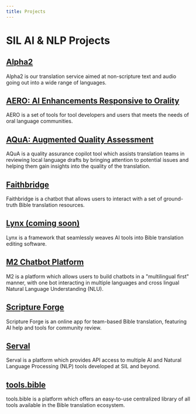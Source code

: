 ```yaml
---
title: Projects
---
```


# SIL AI & NLP Projects


## [Alpha2](projects/alpha2)
Alpha2 is our translation service aimed at non-scripture text and audio going out into a wide range of languages.


## [AERO: AI Enhancements Responsive to Orality](projects/AERO)
AERO is a set of tools for tool developers and users that meets the needs of oral language communities.


## [AQuA: Augmented Quality Assessment](projects/AQuA)
AQuA is a quality assurance copilot tool which assists translation teams in reviewing local language drafts 
by bringing attention to potential issues and helping them gain insights into the quality of the translation.

## [Faithbridge](projects/faithbridge)
Faithbridge is a chatbot that allows users to interact with a set of ground-truth Bible translation resources.

## [Lynx (coming soon)](projects/lynx)
Lynx is a framework that seamlessly weaves AI tools into Bible translation editing software. 


## [M2 Chatbot Platform](projects/chat)
M2 is a platform which allows users to build chatbots in a "multilingual first" manner, with one bot interacting in 
multiple languages and cross lingual Natural Language Understanding (NLU).


## [Scripture Forge](projects/scriptureforge)
Scripture Forge is an online app for team-based Bible translation, featuring AI help and tools for community review.


## [Serval](projects/serval)
Serval is a platform which provides API access to multiple AI and Natural Language Processing (NLP) tools developed at SIL and beyond.


## [tools.bible](projects/bible-tools)
tools.bible is a platform which offers an easy-to-use centralized library of all tools available in the Bible 
translation ecosystem. 


